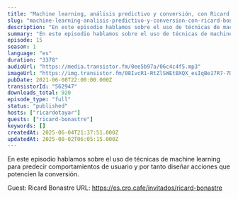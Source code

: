 ```yaml
---
title: "Machine learning, análisis predictivo y conversión, con Ricard Bonastre"
slug: "machine-learning-analisis-predictivo-y-conversion-con-ricard-bonastre"
description: "En este episodio hablamos sobre el uso de técnicas de machine learning para predecir comportamientos de usuario y por tanto diseñar acciones que potencien la conversión.\n\nGuest: Ricard Bonastre\nURL: https://es.cro.cafe/invitados/ricard-bonastre"
summary: "En este episodio hablamos sobre el uso de técnicas de machine learning para predecir comportamientos de usuario y por tanto diseñar acciones que potencien la conversión."
episode: 15
season: 1
language: "es"
duration: "3378"
audioUrl: "https://media.transistor.fm/0ee5b97a/06c4c4f5.mp3"
imageUrl: "https://img.transistor.fm/08IvcR1-RtZlSWEtBXQX_esIqBe17R7-7D4ItYJ0Cmc/rs:fill:0:0:1/w:1400/h:1400/q:60/mb:500000/aHR0cHM6Ly9pbWct/dXBsb2FkLXByb2R1/Y3Rpb24udHJhbnNp/c3Rvci5mbS84OWQx/YmIyYjRiM2UwZjVl/ZmYzNTZiODcwZTRi/MjY2My5qcGc.webp"
pubDate: 2021-06-08T22:00:00.000Z
transistorId: "562947"
downloads_total: 920
episode_type: "full"
status: "published"
hosts: ["ricardotayar"]
guests: ["ricard-bonastre"]
keywords: []
createdAt: 2025-06-04T21:37:51.000Z
updatedAt: 2025-08-02T06:05:15.000Z
---
```


En este episodio hablamos sobre el uso de técnicas de machine learning para predecir comportamientos de usuario y por tanto diseñar acciones que potencien la conversión.

Guest: Ricard Bonastre
URL: https://es.cro.cafe/invitados/ricard-bonastre
